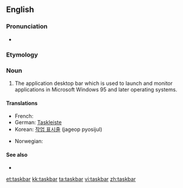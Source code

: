 ==English==

===Pronunciation===
* {{audio|en-uk-taskbar.ogg|Audio (UK)}}

===Etymology===
{{compound|task|bar}}

===Noun===
{{en-noun}}

# {{computing}} The application desktop bar which is used to launch and monitor applications in Microsoft Windows 95 and later operating systems.

====Translations====
{{trans-top|taskbar}}
* French: {{t|fr|barre des tâches|f}}
* German: [[Taskleiste]] {{f}}
* Korean: [[작업 표시줄]] (jageop pyosijul)
{{trans-mid}}
* Norwegian: {{t-|no|oppgavelinje|c}}
{{trans-bottom}}

====See also====
* {{pedialite}}

[[et:taskbar]]
[[kk:taskbar]]
[[ta:taskbar]]
[[vi:taskbar]]
[[zh:taskbar]]